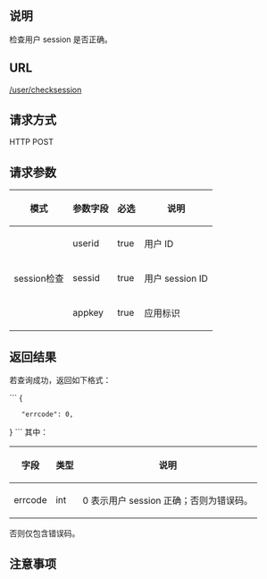 ==说明==
检查用户 session 是否正确。

==URL==
<u>/user/checksession</u>

==请求方式==
HTTP POST

==请求参数==
{|
|-
! 模式
! 参数字段
! 必选
! 说明
|-
| rowspan="3"|session检查
| userid
| true
| 用户 ID
|-
| sessid
| true
| 用户 session ID
|-
| appkey
| true
| 应用标识
|}

==返回结果==
若查询成功，返回如下格式：

```
{
	"errcode": 0,
}
```
其中：
{|
|-
! 字段
! 类型
! 说明
|-
| errcode
| int
| 0 表示用户 session 正确；否则为错误码。
|}

否则仅包含错误码。

==注意事项==
